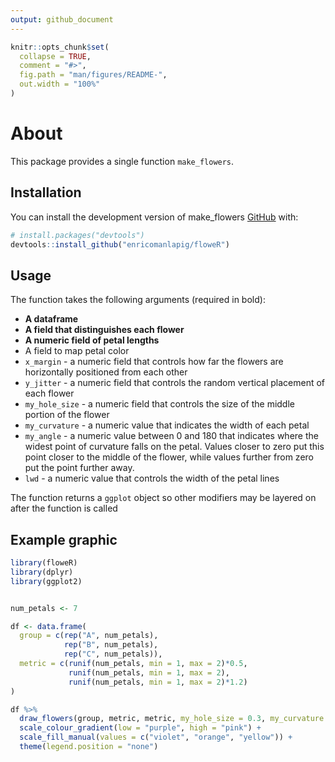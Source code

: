 ```yaml
---
output: github_document
---
```



```r
knitr::opts_chunk$set(
  collapse = TRUE,
  comment = "#>",
  fig.path = "man/figures/README-",
  out.width = "100%"
)
```

# About

This package provides a single function `make_flowers`.

## Installation

You can install the development version of make_flowers [GitHub](https://github.com/) with:

``` r
# install.packages("devtools")
devtools::install_github("enricomanlapig/floweR")
```
## Usage

The function takes the following arguments (required in bold):

* **A dataframe**
* **A field that distinguishes each flower**
* **A numeric field of petal lengths**
* A field to map petal color
* `x_margin` - a numeric field that controls how far the flowers are horizontally positioned from each other
* `y_jitter` - a numeric field that controls the random vertical placement of each flower
* `my_hole_size` - a numeric field that controls the size of the middle portion of the flower
* `my_curvature` - a numeric value that indicates the width of each petal
* `my_angle` - a numeric value between 0 and 180 that indicates where the widest point of curvature falls on the petal. Values closer to zero put this point closer to the middle of the flower, while values further from zero put the point further away.
* `lwd` - a numeric value that controls the width of the petal lines

The function returns a `ggplot` object so other modifiers may be layered on after the function is called

## Example graphic


```r
library(floweR)
library(dplyr)
library(ggplot2)


num_petals <- 7

df <- data.frame(
  group = c(rep("A", num_petals),
            rep("B", num_petals),
            rep("C", num_petals)),
  metric = c(runif(num_petals, min = 1, max = 2)*0.5,
             runif(num_petals, min = 1, max = 2),
             runif(num_petals, min = 1, max = 2)*1.2)
)

df %>%
  draw_flowers(group, metric, metric, my_hole_size = 0.3, my_curvature = 0.7, my_angle = 130, my_lwd = 5) +
  scale_colour_gradient(low = "purple", high = "pink") + 
  scale_fill_manual(values = c("violet", "orange", "yellow")) + 
  theme(legend.position = "none")
```



